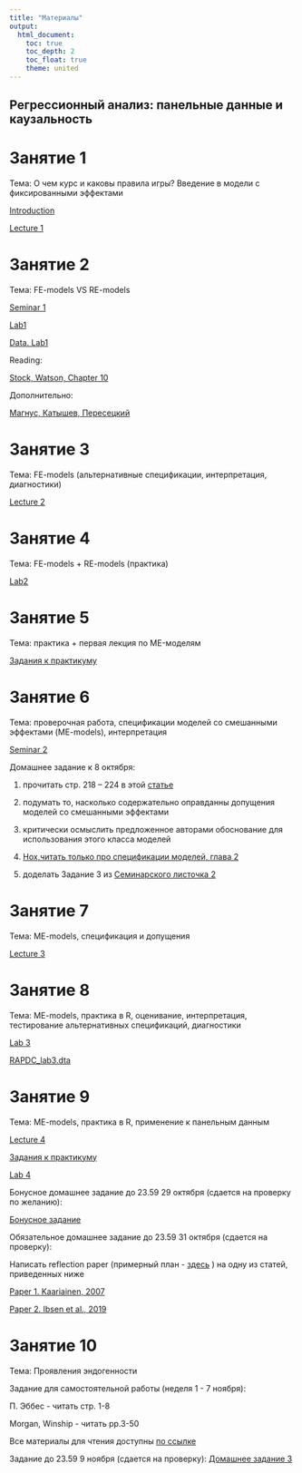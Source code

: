 ```yaml
---
title: "Материалы"
output: 
  html_document:
    toc: true
    toc_depth: 2
    toc_float: true
    theme: united
---
```

## Регрессионный анализ: панельные данные и каузальность
 
# Занятие 1
 
Тема: О чем курс и каковы правила игры? Введение в модели с фиксированными эффектами
  
<a href="RAPDC_intro_2021.pdf" title=>Introduction</a> 
 
<a href="RAPDC_lecture1_2021.pdf" title=>Lecture 1</a> 
 

# Занятие 2
 
Тема: FE-models VS RE-models

<a href="RAPDC_seminar1_2021.pdf" title=>Seminar 1</a> 

<a href="RAPDC_lab1.R" title=>Lab1</a>  
 
<a href="RAPDC_lab1.dta" title=>Data. Lab1</a>
 
Reading: 
 
<a href="https://yadi.sk/i/4YsEBveY1j4nUw" title=>Stock, Watson, Chapter 10</a>  

Дополнительно: 

<a href="https://disk.yandex.ru/i/qpr_QNaO6ZuVvA" title=>Магнус, Катышев, Пересецкий</a>  

# Занятие 3
 
Тема: FE-models (альтернативные спецификации, интерпретация, диагностики)
 
<a href="RAPDC_lecture2.pdf" title=>Lecture 2</a> 
 
# Занятие 4
 
Тема: FE-models + RE-models (практика)
 
<a href="RAPDC_lab2.R" title=>Lab2</a>

# Занятие 5
 
Тема: практика + первая лекция по ME-моделям

<a href="RAPDC_lab1_3.pdf" title=>Задания к практикуму</a>


# Занятие 6
 
Тема: проверочная работа, спецификации моделей со смешанными эффектами (ME-models), интерпретация

<a href="RAPDC_seminar2.pdf" title=>Seminar 2</a>
 
Домашнее задание к 8 октября: 
 
1) прочитать стр. 218 -- 224 в этой <a href="Steenbergen,Jones, 2002.pdf" title=>статье</a> 
 
2) подумать то, насколько содержательно оправданны допущения моделей со смешанными эффектами 
 
3) критически осмыслить предложенное авторами обоснование для использования этого класса моделей 
 
4) <a href="https://yadi.sk/d/ci9V-ylSU4Kh3A" title=>Hox,читать только про спецификации моделей, глава 2</a>

5) доделать Задание 3 из <a href="RAPDC_seminar2.pdf" title=>Семинарского листочка 2</a>

# Занятие 7 

Тема: ME-models, спецификация и допущения

<a href="RAPDC_lecture3.pdf" title=>Lecture 3</a> 

# Занятие 8

Тема: ME-models, практика в R, оценивание, интерпретация, тестирование альтернативных спецификаций, диагностики

<a href="RAPDC_lab3.R" title=>Lab 3</a> 

<a href="RAPDC_lab3.dta" title=>RAPDC_lab3.dta</a> 

# Занятие 9

Тема: ME-models, практика в R, применение к панельным данным

<a href="RAPDC_lecture4_full.pdf" title=>Lecture 4</a> 

<a href="RAPDC_lab_tasks.pdf" title=>Задания к практикуму</a> 

<a href="RAPDC_lab4.R" title=>Lab 4</a> 

Бонусное домашнее задание до 23.59 29 октября (сдается на проверку по желанию): 

<a href="RAPDC_bonus.pdf" title=>Бонусное задание</a> 

Обязательное домашнее задание до 23.59 31 октября (сдается на проверку): 

Написать reflection paper (примерный план - <a href="reflection_paper.pdf" title=>здесь</a> ) на одну из статей, приведенных ниже
 
<a href="Paper 1. Kaariainen, 2007.pdf" title=>Paper 1. Kaariainen, 2007</a>  
 
<a href="Paper 2. Ibsen et al., 2019.pdf" title=>Paper 2. Ibsen et al., 2019</a> 

# Занятие 10

Тема: Проявления эндогенности

Задание для самостоятельной работы (неделя 1 - 7 ноября): 

П. Эббес - читать стр. 1-8

Morgan, Winship - читать pp.3-50

Все материалы для чтения доступны <a href="https://drive.google.com/drive/folders/1D6MdajgWOdXL38rhSauFUtvXC87yFLug?usp=sharing" title=>по ссылке</a>  

Задание до 23.59 9 ноября (сдается на проверку): <a href="RAPDC_hw3.pdf" title=>Домашнее задание 3</a> 







